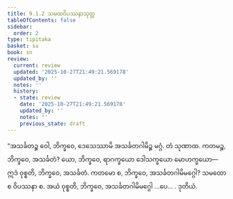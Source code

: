 ```yaml
---
title: 9.1.2 သမထဝိပဿနာသုတ္တ
tableOfContents: false
sidebar:
  order: 2
type: tipitaka
basket: su
book: sn
review:
  current: review
  updated: '2025-10-27T21:49:21.569178'
  updated_by: ''
  notes: ''
  history:
  - state: review
    date: '2025-10-27T21:49:21.569178'
    updated_by: ''
    notes: ''
    previous_state: draft
---
```



<ReviewStatus review={frontmatter.review} showDetails={true} />

<HypothesisAnnotation frontmatter={frontmatter} />

<DynamicBreadcrumb />

<Division number="367" book="sn" e="ch" v="18" p="333">

<Paragraph number="1673" book="sn">
“အသင်္ခတဉ္စ ဝေါ, ဘိက္ခဝေ, ဒေသေဿာမိ အသင်္ခတဂါမိဉ္စ မဂ္ဂံ. တံ သုဏာထ. ကတမဉ္စ, ဘိက္ခဝေ, အသင်္ခတံ? ယော, ဘိက္ခဝေ, ရာဂက္ခယော ဒေါသက္ခယော မောဟက္ခယော—  ဣဒံ ဝုစ္စတိ, ဘိက္ခဝေ, အသင်္ခတံ. ကတမော စ, ဘိက္ခဝေ, အသင်္ခတဂါမိမဂ္ဂေါ? သမထော စ ဝိပဿနာ စ. အယံ ဝုစ္စတိ, ဘိက္ခဝေ, အသင်္ခတဂါမိမဂ္ဂေါ …ပေ… .

</Paragraph>
</Division>

<Paragraph number="1674" type="center" book="sn">
ဒုတိယံ.
</Paragraph>